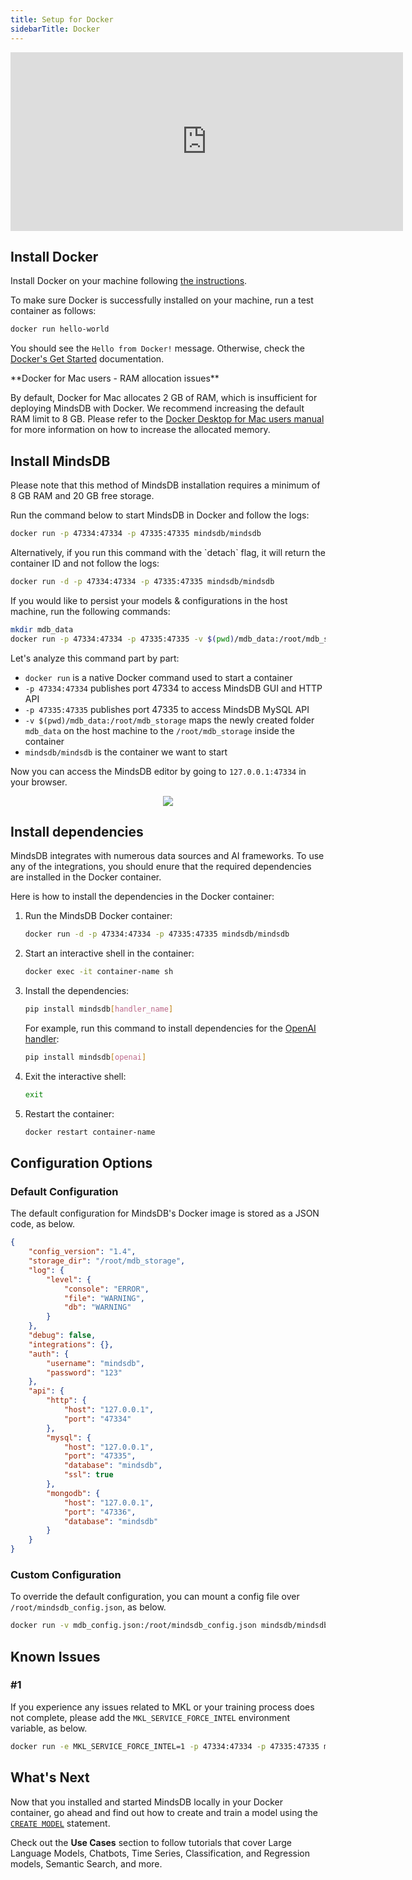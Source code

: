 ```yaml
---
title: Setup for Docker
sidebarTitle: Docker
---
```


<iframe
    className="w-full h-96"
    width="628"
    height="286"
    src="https://www.youtube.com/embed/Bmuavy0MelQ"
    title="Deploy MindsDB using Docker"
    frameBorder="0"
    allow="accelerometer; autoplay; clipboard-write; encrypted-media; gyroscope; picture-in-picture"
    allowFullScreen
></iframe>

## Install Docker

Install Docker on your machine following [the instructions](https://docs.docker.com/install).

To make sure Docker is successfully installed on your machine, run a test container as follows:

```bash
docker run hello-world
```

You should see the `Hello from Docker!` message. Otherwise, check the [Docker's Get Started](https://www.docker.com/get-started) documentation.

<Warning>
**Docker for Mac users - RAM allocation issues**

By default, Docker for Mac allocates 2 GB of RAM, which is insufficient for deploying MindsDB with Docker. We recommend increasing the default RAM limit to 8 GB. Please refer to the [Docker Desktop for Mac users manual](https://docs.docker.com/desktop/mac/#resources) for more information on how to increase the allocated memory.
</Warning>

## Install MindsDB

<Tip>
Please note that this method of MindsDB installation requires a minimum of 8 GB RAM and 20 GB free storage.
</Tip>

Run the command below to start MindsDB in Docker and follow the logs:

```bash
docker run -p 47334:47334 -p 47335:47335 mindsdb/mindsdb
```

<Info>
Alternatively, if you run this command with the `detach` flag, it will return the container ID and not follow the logs:

```bash
docker run -d -p 47334:47334 -p 47335:47335 mindsdb/mindsdb
```
</Info>

<Tip>
If you would like to persist your models & configurations in the host machine, run the following commands:

```bash
mkdir mdb_data
docker run -p 47334:47334 -p 47335:47335 -v $(pwd)/mdb_data:/root/mdb_storage mindsdb/mindsdb
```

Let's analyze this command part by part:

-   `docker run` is a native Docker command used to start a container
-   `-p 47334:47334` publishes port 47334 to access MindsDB GUI and HTTP API
-   `-p 47335:47335` publishes port 47335 to access MindsDB MySQL API
-   `-v $(pwd)/mdb_data:/root/mdb_storage` maps the newly created folder `mdb_data` on the host machine to the `/root/mdb_storage` inside the container
-   `mindsdb/mindsdb` is the container we want to start
</Tip>

Now you can access the MindsDB editor by going to `127.0.0.1:47334` in your browser.

<p align="center">
  <img src="/assets/mindsdb-local-editor.png" />
</p>

## Install dependencies

MindsDB integrates with numerous data sources and AI frameworks. To use any of the integrations, you should enure that the required dependencies are installed in the Docker container.

Here is how to install the dependencies in the Docker container:

1. Run the MindsDB Docker container:
    ```bash
    docker run -d -p 47334:47334 -p 47335:47335 mindsdb/mindsdb
    ```

2. Start an interactive shell in the container:
    ```bash
    docker exec -it container-name sh
    ```

3. Install the dependencies:
    ```bash
    pip install mindsdb[handler_name]
    ```
    For example, run this command to install dependencies for the [OpenAI handler](https://github.com/mindsdb/mindsdb/tree/staging/mindsdb/integrations/handlers/openai_handler):
    ```bash
    pip install mindsdb[openai]
    ```

4. Exit the interactive shell:
    ```bash
    exit
    ```

5. Restart the container:
    ```bash
    docker restart container-name
    ```

## Configuration Options

### Default Configuration

The default configuration for MindsDB's Docker image is stored as a JSON code, as below.

```json
{
    "config_version": "1.4",
    "storage_dir": "/root/mdb_storage",
    "log": {
        "level": {
            "console": "ERROR",
            "file": "WARNING",
            "db": "WARNING"
        }
    },
    "debug": false,
    "integrations": {},
    "auth": {
        "username": "mindsdb",
        "password": "123"
    },
    "api": {
        "http": {
            "host": "127.0.0.1",
            "port": "47334"
        },
        "mysql": {
            "host": "127.0.0.1",
            "port": "47335",
            "database": "mindsdb",
            "ssl": true
        },
        "mongodb": {
            "host": "127.0.0.1",
            "port": "47336",
            "database": "mindsdb"
        }
    }
}
```

### Custom Configuration

To override the default configuration, you can mount a config file over `/root/mindsdb_config.json`, as below.

```bash
docker run -v mdb_config.json:/root/mindsdb_config.json mindsdb/mindsdb
```

## Known Issues

### #1

If you experience any issues related to MKL or your training process does not complete, please add the `MKL_SERVICE_FORCE_INTEL` environment variable, as below.

```bash
docker run -e MKL_SERVICE_FORCE_INTEL=1 -p 47334:47334 -p 47335:47335 mindsdb/mindsdb
```

## What's Next

Now that you installed and started MindsDB locally in your Docker container, go ahead and find out how to create and train a model using the [`CREATE MODEL`](/sql/create/model) statement.

Check out the **Use Cases** section to follow tutorials that cover Large Language Models, Chatbots, Time Series, Classification, and Regression models, Semantic Search, and more.
